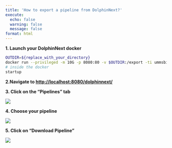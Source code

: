 ```yaml
---
title: 'How to export a pipeline from DolphinNext?'
execute:
  echo: false
  warning: false
  message: false
format: html
---
```


**1. Launch your DolphinNext docker**

```bash
OUTDIR=${replace_with_your_directory}
docker run --privileged -m 10G -p 8080:80 -v $OUTDIR:/export -ti ummsbiocore/dolphinnext-studio /bin/bash
# inside the docker
startup
```

**2.Navigate to [http://localhost:8080/dolphinnext/](http://localhost:8080/dolphinnext/)**

**3. Click on the "Pipelines" tab**

![](https://ajeuwbhvhr.cloudimg.io/colony-recorder.s3.amazonaws.com/files/2023-08-10/c1551170-f86f-4a0a-97fc-7ec42692c95b/user_cropped_screenshot.jpeg?tl_px=0,0&br_px=773,432&force_format=png&width=560.0&wat_scale=50&wat=1&wat_opacity=0.7&wat_gravity=northwest&wat_url=https://colony-recorder.s3.us-west-1.amazonaws.com/images/watermarks/FB923C_standard.png&wat_pad=162,-3)

**4. Choose your pipeline**

![](https://ajeuwbhvhr.cloudimg.io/colony-recorder.s3.amazonaws.com/files/2023-08-10/acbfa2e9-1531-4599-8be5-771c3e246826/user_cropped_screenshot.jpeg?tl_px=0,121&br_px=773,554&force_format=png&width=560.0&wat_scale=50&wat=1&wat_opacity=0.7&wat_gravity=northwest&wat_url=https://colony-recorder.s3.us-west-1.amazonaws.com/images/watermarks/FB923C_standard.png&wat_pad=35,232)

**5. Click on "Download Pipeline"**

![](https://ajeuwbhvhr.cloudimg.io/colony-recorder.s3.amazonaws.com/files/2023-08-10/c896d7df-359d-42d0-8852-e3f28c21ebf0/user_cropped_screenshot.jpeg?tl_px=0,0&br_px=529,295&force_format=png&width=560.0&wat_scale=50&wat=1&wat_opacity=0.7&wat_gravity=northwest&wat_url=https://colony-recorder.s3.us-west-1.amazonaws.com/images/watermarks/FB923C_standard.png&wat_pad=248,110)
